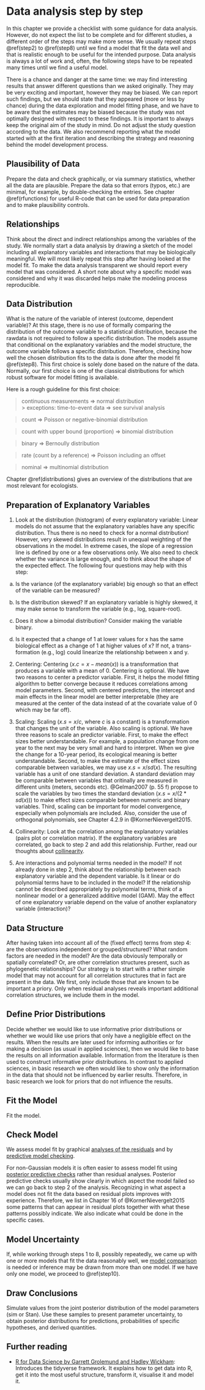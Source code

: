 # Data analysis step by step {#analyses_steps}

In this chapter we provide a checklist with some guidance for data analysis. However, do not expect the list to be complete and for different studies, a different order of the steps may make more sense. We usually repeat steps \@ref(step2) to \@ref(step8) until we find a model that fit the data well and that is realistic enough to be useful for the intended purpose. Data analysis is always a lot of work and, often, the following steps have to be repeated many times until we find a useful model. 

There is a chance and danger at the same time: we may find interesting results that answer different questions than we asked originally. They may be very exciting and important, however they may be biased. We can report such findings, but we should state that they appeared (more or less by chance) during the data exploration and model fitting phase, and we have to be aware that the estimates may be biased because the study was not optimally designed with respect to these findings. It is important to always keep the original aim of the study in mind. Do not adjust the study question according to the data. We also recommend reporting what the model started with at the first iteration and describing the strategy and reasoning behind the model development process.

## Plausibility of Data {#step1}
Prepare the data and check graphically, or via summary statistics, whether all the data are plausible. Prepare the data so that errors (typos, etc.) are minimal, for example, by double-checking the entries. See chapter \@ref(rfunctions) for useful R-code that can be used for data preparation and to make plausibility controls.

## Relationships {#step2}
Think about the direct and indirect relationships among the variables of the study. We normally start a data analysis by drawing a sketch of the model including all explanatory variables and interactions that may be biologically meaningful. We will most likely repeat this step after having looked at the model fit. To make the data analysis transparent we should report every model that was considered. A short note about why a specific model was considered and why it was discarded helps make the modeling process reproducible.

## Data Distribution  {#step3}
What is the nature of the variable of interest (outcome, dependent variable)? At this stage, there is no use of formally comparing the distribution of the outcome variable to a statistical distribution, because the rawdata is not required to follow a specific distribution. The models assume that conditional on the explanatory variables and the model structure, the outcome variable follows a specific distribution. Therefore, checking how well the chosen distribution fits to the data is done after the model fit \@ref(step8). This first choice is solely done based on the nature of the data. Normally, our first choice is one of the classical distributions for which robust software for model fitting is available. 

Here is a rough guideline for this first choice:

> continuous measurements $\Longrightarrow$ normal distribution  
>> exceptions: time-to-event data $\Longrightarrow$ see survival analysis    

> count $\Longrightarrow$ Poisson or negative-binomial distribution  

> count with upper bound (proportion) $\Longrightarrow$ binomial distribution  

> binary $\Longrightarrow$ Bernoully distribution  

> rate (count by a reference) $\Longrightarrow$ Poisson including an offset  

> nominal $\Longrightarrow$ multinomial distribution  


Chapter \@ref(distributions) gives an overview of the distributions that are most relevant for ecologists.

## Preparation of Explanatory Variables  {#step4}
1. Look at the distribution (histogram) of every explanatory variable: Linear models do not assume that the explanatory variables have any specific distribution. Thus there is no need to check for a normal distribution! However, very skewed distributions result in unequal weighting of the observations in the model. In extreme cases, the slope of a regression line is defined by one or a few observations only. We also need to check whether the variance is large enough, and to think about the shape of the expected effect. The following four questions may help with this step:  

a) Is the variance (of the explanatory variable) big enough so that an effect of the variable can be measured?  

b) Is the distribution skewed? If an explanatory variable is highly skewed, it may make sense to transform the variable (e.g., log, square-root).  

c) Does it show a bimodal distribution? Consider making the variable binary.  

d) Is it expected that a change of 1 at lower values for x has the same biological effect as a change of 1 at higher values of x? If not, a trans- formation (e.g., log) could linearize the relationship between x and y.  

2. Centering: Centering ($x.c = x-mean(x)$) is a transformation that produces a variable with a mean of 0. Centering is optional. We have two reasons to center a predictor variable. First, it helps the model fitting algorithm to better converge because it reduces correlations among model parameters. Second, with centered predictors, the intercept and main effects in the linear model are better interpretable (they are measured at the center of the data instead of at the covariate value of 0 which may be far off).

3. Scaling: Scaling ($x.s = x/c$, where $c$ is a constant) is a transformation that changes the unit of the variable. Also scaling is optional. We have three reasons to scale an predictor variable. First, to make the effect sizes better understandable. For example, a population change from one year to the next may be very small and hard to interpret. When we give the change for a 10-year period, its ecological meaning is better understandable. Second, to make the estimate of the effect sizes comparable between variables, we may use $x.s = x/sd(x)$. The resulting variable has a unit of one standard deviation. A standard deviation may be comparable between variables that oritinally are measured in different units (meters, seconds etc). @Gelman2007 (p. 55 f) propose to scale the variables by two times the standard deviation ($x.s = x/(2*sd(x))$) to make effect sizes comparable between numeric and binary variables. Third, scaling can be important for model convergence, especially when polynomials are included. Also, consider the use of orthogonal polynomials, see Chapter 4.2.9 in @KornerNievergelt2015.

4. Collinearity: Look at the correlation among the explanatory variables (pairs plot or correlation matrix). If the explanatory variables are correlated, go back to step 2 and add this relationship. Further, read our thoughts about [collinearity](#collinearity).

5. Are interactions and polynomial terms needed in the model? If not already
done in step 2, think about the relationship between each explanatory variable and the dependent variable. Is it linear or do polynomial terms have to be included in the model? If the relationship cannot be described appropriately by polynomial terms, think of a nonlinear model or a generalized additive model (GAM). May the effect of one explanatory variable depend on the value of
another explanatory variable (interaction)?

## Data Structure  {#step5}
After having taken into account all of the (fixed effect) terms from step 4: are the observations independent or grouped/structured? What random factors are needed in the model? Are the data obviously temporally or spatially correlated? Or, are other correlation structures present, such as phylogenetic relationships? 
Our strategy is to start with a rather simple model that may not account for all correlation structures that in fact are present in the data. We first, only include those that are known to be important a priory. Only when residual analyses reveals important additional correlation structures, we include them in the model.


## Define Prior Distributions {#step6}
Decide whether we would like to use informative prior distributions or whether we would like use priors that only have a negligible effect on the results. When the results are later used for informing authorities or for making a decision (as usual in applied sciences), then we would like to base the results on all information available. Information from the literature is then used to construct informative prior distributions. In contrast to applied sciences, in basic research we often would like to show only the information in the data that should not be influenced by earlier results. Therefore, in basic research we look for priors that do not influence the results. 


## Fit the Model  {#step7}
Fit the model.

## Check Model {#step8}
We assess model fit by graphical [analyses of the residuals](#residualanalysis) and by [predictive model checking](#modelchecking). 

For non-Gaussian models it is often easier to assess model fit using [posterior predictive checks](#modelchecking) rather than residual analyses. Posterior predictive checks usually show clearly in which aspect the model failed so we can go back to step 2 of the analysis. Recognizing in what aspect a model does not fit the data based on residual plots improves with experience. Therefore, we list in Chapter 16 of @KornerNievergelt2015 some patterns that can appear in residual plots together with what these patterns possibly indicate. We also indicate what could be done in the specific cases.

## Model Uncertainty  {#step9}
If, while working through steps 1 to 8, possibly repeatedly, we came up with one or more models that fit the data reasonably well, we [model comparison](#model_comparison) is needed or inference may be drawn from more than one model. If we have only one model, we proceed to \@ref(step10).

## Draw Conclusions  {#step10}
Simulate values from the joint posterior distribution of the model parameters (sim or Stan). Use these samples to present parameter uncertainty, to obtain posterior distributions for predictions, probabilities of specific hypotheses, and derived quantities.

## Further reading {-}

- [R for Data Science by Garrett Grolemund and Hadley Wickham](http://r4ds.had.co.nz): Introduces the tidyverse framework. It explains how to get data into R, get it into the most useful structure, transform it, visualise it and model it.  




